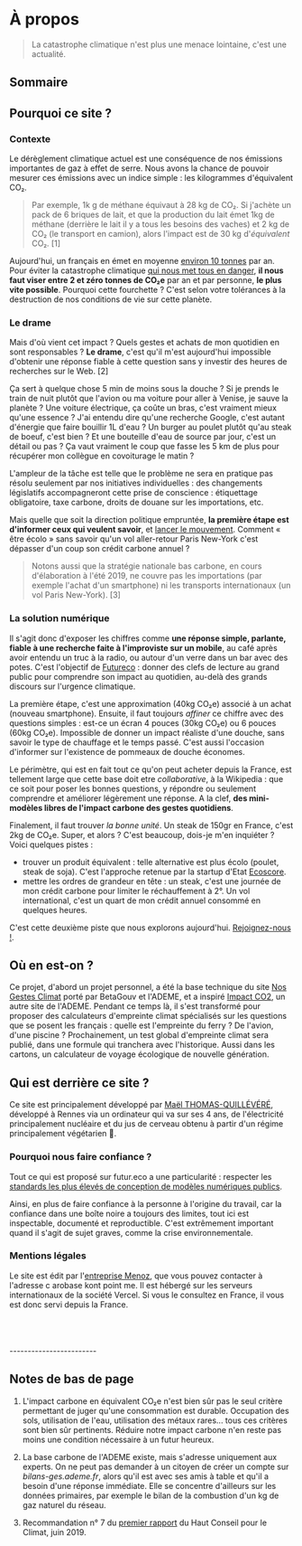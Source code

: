# À propos

> La catastrophe climatique n'est plus une menace lointaine, c'est une actualité.

## Sommaire

## Pourquoi ce site ?

### Contexte

Le dérèglement climatique actuel est une conséquence de nos émissions importantes de gaz à effet de serre. Nous avons la chance de pouvoir mesurer ces émissions avec un indice simple : les kilogrammes d'équivalent CO₂.

> Par exemple, 1k g de méthane équivaut à 28 kg de CO₂. Si j'achète un pack de 6 briques de lait, et que la production du lait émet 1kg de méthane (derrière le lait il y a tous les besoins des vaches) et 2 kg de CO₂ (le transport en camion), alors l'impact est de 30 kg d'_équivalent_ CO₂. [1]

Aujourd'hui, un français en émet en moyenne [environ 10 tonnes](http://ravijen.fr/?p=440) par an. Pour éviter la catastrophe climatique [qui nous met tous en danger](https://www.theguardian.com/environment/2019/feb/02/the-devastation-of-human-life-is-in-view-what-a-burning-world-tells-us-about-climate-change-global-warming), **il nous faut viser entre 2 et zéro tonnes de CO₂e** par an et par personne, **le plus vite possible**. Pourquoi cette fourchette ? C'est selon votre tolérances à la destruction de nos conditions de vie sur cette planète.

### Le drame

Mais d'où vient cet impact ? Quels gestes et achats de mon quotidien en sont responsables ? **Le drame**, c'est qu'il m'est aujourd'hui impossible d'obtenir une réponse fiable à cette question sans y investir des heures de recherches sur le Web. [2]

Ça sert à quelque chose 5 min de moins sous la douche ? Si je prends le train de nuit plutôt que l'avion ou ma voiture pour aller à Venise, je sauve la planète ? Une voiture électrique, ça coûte un bras, c'est vraiment mieux qu'une essence ? J'ai entendu dire qu'une recherche Google, c'est autant d'énergie que faire bouillir 1L d'eau ? Un burger au poulet plutôt qu'au steak de boeuf, c'est bien ? Et une bouteille d'eau de source par jour, c'est un détail ou pas ? Ça vaut vraiment le coup que fasse les 5 km de plus pour récupérer mon collègue en covoiturage le matin ?

L'ampleur de la tâche est telle que le problème ne sera en pratique pas résolu seulement par nos initiatives individuelles : des changements législatifs accompagneront cette prise de conscience : étiquettage obligatoire, taxe carbone, droits de douane sur les importations, etc.

Mais quelle que soit la direction politique empruntée, **la première étape est d'informer ceux qui veulent savoir**, et [lancer le mouvement](https://kont.me/éloge-décroissance-individuelle). Comment « être écolo » sans savoir qu'un vol aller-retour Paris New-York c'est dépasser d'un coup son crédit carbone annuel ?

> Notons aussi que la stratégie nationale bas carbone, en cours d'élaboration à l'été 2019, ne couvre pas les importations (par exemple l'achat d'un smartphone) ni les transports internationaux (un vol Paris New-York). [3]

### La solution numérique

Il s'agit donc d'exposer les chiffres comme **une réponse simple, parlante, fiable à une recherche faite à l'improviste sur un mobile**, au café après avoir entendu un truc à la radio, ou autour d'un verre dans un bar avec des potes. C'est l'objectif de [Futureco](https://futur.eco) : donner des clefs de lecture au grand public pour comprendre son impact au quotidien, au-delà des grands discours sur l'urgence climatique.

La première étape, c'est une approximation (40kg CO₂e) associé à un achat (nouveau smartphone). Ensuite, il faut toujours _affiner_ ce chiffre avec des questions simples : est-ce un écran 4 pouces (30kg CO₂e) ou 6 pouces (60kg CO₂e). Impossible de donner un impact réaliste d'une douche, sans savoir le type de chauffage et le temps passé. C'est aussi l'occasion d'informer sur l'existence de pommeaux de douche économes.

Le périmètre, qui est en fait tout ce qu'on peut acheter depuis la France, est tellement large que cette base doit etre _collaborative_, à la Wikipedia : que ce soit pour poser les bonnes questions, y répondre ou seulement comprendre et améliorer légèrement une réponse. A la clef, **des mini-modèles libres de l'impact carbone des gestes quotidiens**.

Finalement, il faut trouver _la bonne unité_. Un steak de 150gr en France, c'est 2kg de CO₂e. Super, et alors ? C'est beaucoup, dois-je m'en inquiéter ? Voici quelques pistes :

-   trouver un produit équivalent : telle alternative est plus écolo (poulet, steak de soja). C'est l'approche retenue par la startup d'Etat [Ecoscore](https://beta.gouv.fr/startups/ecoscore.html).
-   mettre les ordres de grandeur en tête : un steak, c'est une journée de mon crédit carbone pour limiter le réchauffement à 2°. Un vol international, c'est un quart de mon crédit annuel consommé en quelques heures.

C'est cette deuxième piste que nous explorons aujourd'hui. [Rejoignez-nous !](https://matrix.to/#/#futureco:matrix.org).

## Où en est-on ?

Ce projet, d'abord un projet personnel, a été la base technique du site [Nos Gestes Climat](https://nosgestesclimat.fr) porté par BetaGouv et l'ADEME, et a inspiré [Impact CO2](https://impactco2.fr), un autre site de l'ADEME. Pendant ce temps là, il s'est transformé pour proposer des calculateurs d'empreinte climat spécialisés sur les questions que se posent les français : quelle est l'empreinte du ferry ? De l'avion, d'une piscine ? Prochainement, un test global d'empreinte climat sera publié, dans une formule qui tranchera avec l'historique. Aussi dans les cartons, un calculateur de voyage écologique de nouvelle génération.

## Qui est derrière ce site ?

Ce site est principalement développé par <a href="https://kont.me">Maël THOMAS-QUILLÉVÉRÉ</a>, développé à Rennes via un ordinateur qui va sur ses 4 ans, de l'électricité principalement nucléaire et du jus de cerveau obtenu à partir d'un régime principalement végétarien 🥞. 


### Pourquoi nous faire confiance ? 

Tout ce qui est proposé sur futur.eco a une particularité : respecter les [standards les plus élevés de conception de modèles numériques publics](https://publi.codes/docs/pourquoi-publicodes/standard-modeles-ouverts). 

Ainsi, en plus de faire confiance à la personne à l'origine du travail, car la confiance dans une boîte noire a toujours des limites, tout ici est inspectable, documenté et reproductible. C'est extrêmement important quand il s'agit de sujet graves, comme la crise environnementale.

### Mentions légales

Le site est édit par l'[entreprise Menoz](https://annuaire-entreprises.data.gouv.fr/entreprise/834364291), que vous pouvez contacter à l'adresse c arobase kont point me. Il est hébergé sur les serveurs internationaux de la société Vercel. Si vous le consultez en France, il vous est donc servi depuis la France.

<br/>
<br/>
<br/>
------------------------

## Notes de bas de page

1. L'impact carbone en équivalent CO₂e n'est bien sûr pas le seul critère permettant de juger qu'une consommation est durable. Occupation des sols, utilisation de l'eau, utilisation des métaux rares... tous ces critères sont bien sûr pertinents. Réduire notre impact carbone n'en reste pas moins une condition nécessaire à un futur heureux.

2. La base carbone de l'ADEME existe, mais s'adresse uniquement aux experts. On ne peut pas demander à un citoyen de créer un compte sur _bilans-ges.ademe.fr_, alors qu'il est avec ses amis à table et qu'il a besoin d'une réponse immédiate. Elle se concentre d'ailleurs sur les données primaires, par exemple le bilan de la combustion d'un kg de gaz naturel du réseau.

3. Recommandation n° 7 du [premier rapport](https://www.hautconseilclimat.fr/wp-content/uploads/2019/06/hcc_rapport_annuel_2019.pdf) du Haut Conseil pour le Climat, juin 2019.
